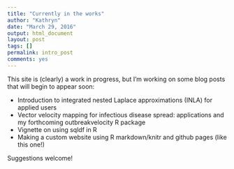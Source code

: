 ```yaml
---
title: "Currently in the works"
author: "Kathryn"
date: "March 29, 2016"
output: html_document
layout: post
tags: []
permalink: intro_post
comments: yes
---
```

  
  
This site is (clearly) a work in progress, but I'm working on some blog posts that will begin to appear soon: 

 * Introduction to integrated nested Laplace approximations (INLA) for applied users 
 * Vector velocity mapping for infectious disease spread: applications and my forthcoming <texttt> outbreakvelocity </texttt>R package 
 * Vignette on using  <texttt> sqldf </texttt> in R  
 * Making a custom website using R markdown/knitr and github pages (like this one!) 

<!--more-->

Suggestions welcome! 